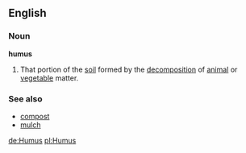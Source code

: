==English==

===Noun===

'''humus'''
{{wikipedia}}
#That portion of the [[soil]] formed by the [[decomposition]] of [[animal]] or [[vegetable]] matter.

===See also===
*[[compost]]
*[[mulch]]

[[de:Humus]]
[[pl:Humus]]